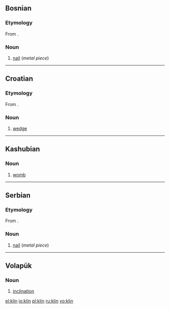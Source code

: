 ==Bosnian==

===Etymology===
From {{proto|Slavic|klinъ|lang=bs}}.

===Noun===
{{bs-noun|g=m|klinovi}}

# [[nail]] (''metal piece'')

----

==Croatian==

===Etymology===
From {{proto|Slavic|klinъ|lang=hr}}.

===Noun===
{{infl|hr|noun|g=m}}

# [[wedge]]

----

==Kashubian==

===Noun===
{{infl|csb|noun|g=m}}

# [[womb]]

----

==Serbian==

===Etymology===
From {{proto|Slavic|klinъ|lang=sr}}.

===Noun===
{{sr-noun|g=m|pl=klinovi|cyr=клин}}

# [[nail]] (''metal piece'')

----

==Volapük==

===Noun===
{{infl|vo|noun}}

# [[inclination]]

[[el:klin]]
[[io:klin]]
[[pl:klin]]
[[ru:klin]]
[[vo:klin]]